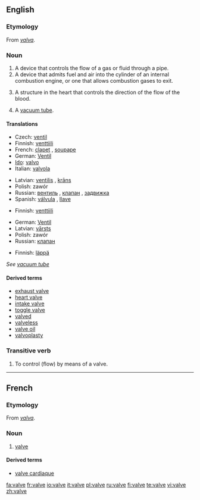 ==English==

===Etymology===
From {{L.}} ''[[valva]]''.

===Noun===
{{wikipedia}}
{{en-noun}}

# A device that controls the flow of a gas or fluid through a pipe.
# A device that admits fuel and air into the cylinder of an internal combustion engine, or one that allows combustion gases to exit.
# {{context|anatomy}} A structure in the heart that controls the direction of the flow of the blood.
# {{UK}} A [[vacuum tube]].

====Translations====

{{trans-top|device that controls flow of gas or fluid}}
*Czech: [[ventil]] {{m}}
*Finnish: [[venttiili]]
*French: [[clapet]] {{m}}, [[soupape]] {{f}}
*German: [[Ventil]] {{n}}
*[[Ido]]: [[valvo]]
*Italian: [[valvola]] {{f}}
{{trans-mid}}
*Latvian: [[ventilis]] {{m}}, [[krāns]] {{m}}
*Polish: zawór {{m}}
*Russian: [[вентиль]] {{m}}, [[клапан]] {{m}}, [[задвижка]] {{m}}
*Spanish: [[válvula]] {{f}}, [[llave]] {{m}}
{{trans-bottom}}

{{trans-top|device in an internal combustion engine}}
*Finnish: [[venttiili]]
{{trans-mid}}
*German: [[Ventil]] {{n}}
*Latvian: [[vārsts]] {{m}}
*Polish: zawór {{m}}
*Russian: [[клапан]] {{m}}
{{trans-bottom}}

{{trans-top|in anatomy}}
*Finnish: [[läppä]]
{{trans-bottom}}

{{trans-top|vacuum tube}}
''See [[vacuum tube]]''
{{trans-bottom}}

====Derived terms====
*[[exhaust valve]]
*[[heart valve]]
*[[intake valve]]
*[[toggle valve]]
*[[valved]]
*[[valveless]]
*[[valve oil]]
*[[valvoplasty]]

===Transitive verb===
{{rfc-trverb|Transitive verb}}
{{en-verb|valv|ing}}

# {{jargon}} To control (flow) by means of a valve.

<!--These translations are to be moved into the pages for the related terms listed above.
'''Intake valve'''
*Spanish: válvula de admisión
'''Toggle valve'''
*Spanish: válvula purgadora
-->

----

==French==

===Etymology===
From {{L.}} ''[[valva]]''.

===Noun===
{{fr-noun|f}}

# [[#Noun|valve]]

====Derived terms====
*[[valve cardiaque]]

[[fa:valve]]
[[fr:valve]]
[[io:valve]]
[[it:valve]]
[[pl:valve]]
[[ru:valve]]
[[fi:valve]]
[[te:valve]]
[[vi:valve]]
[[zh:valve]]
